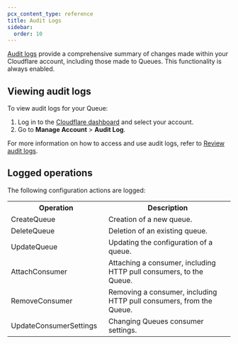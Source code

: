 ```yaml
---
pcx_content_type: reference
title: Audit Logs
sidebar:
  order: 10
---
```


[Audit logs](/fundamentals/setup/account/account-security/review-audit-logs/) provide a comprehensive summary of changes made within your Cloudflare account, including those made to Queues. This functionality is always enabled.

## Viewing audit logs

To view audit logs for your Queue:

1. Log in to the [Cloudflare dashboard](https://dash.cloudflare.com/?account=audit-log) and select your account.
2. Go to **Manage Account** > **Audit Log**.

For more information on how to access and use audit logs, refer to [Review audit logs](/fundamentals/setup/account/account-security/review-audit-logs/).

## Logged operations

The following configuration actions are logged:

<table>
  <tbody>
    <th colspan="5" rowspan="1" style="width:220px">
      Operation
    </th>
    <th colspan="5" rowspan="1">
      Description
    </th>
    <tr>
      <td colspan="5" rowspan="1">
        CreateQueue
      </td>
      <td colspan="5" rowspan="1">
        Creation of a new queue.
      </td>
    </tr>
    <tr>
      <td colspan="5" rowspan="1">
        DeleteQueue
      </td>
      <td colspan="5" rowspan="1">
        Deletion of an existing queue.
      </td>
    </tr>
    <tr>
      <td colspan="5" rowspan="1">
        UpdateQueue
      </td>
      <td colspan="5" rowspan="1">
        Updating the configuration of a queue.
      </td>
    </tr>
    <tr>
      <td colspan="5" rowspan="1">
        AttachConsumer
      </td>
      <td colspan="5" rowspan="1">
        Attaching a consumer, including HTTP pull consumers, to the Queue.
      </td>
    </tr>
     <tr>
      <td colspan="5" rowspan="1">
        RemoveConsumer
      </td>
      <td colspan="5" rowspan="1">
        Removing a consumer, including HTTP pull consumers, from the Queue.
      </td>
    </tr>
     <tr>
      <td colspan="5" rowspan="1">
        UpdateConsumerSettings
      </td>
      <td colspan="5" rowspan="1">
        Changing Queues consumer settings.
      </td>
    </tr>

  </tbody>
</table>

